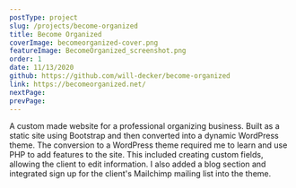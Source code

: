 ```yaml
---
postType: project
slug: /projects/become-organized
title: Become Organized
coverImage: becomeorganized-cover.png
featureImage: BecomeOrganized_screenshot.png
order: 1
date: 11/13/2020
github: https://github.com/will-decker/become-organized
link: https://becomeorganized.net/
nextPage:
prevPage:
---
```


A custom made website for a professional organizing business. Built as a static site using Bootstrap and then converted into a dynamic WordPress theme. The conversion to a WordPress theme required me to learn and use PHP to add features to the site. This included creating custom fields, allowing the client to edit information. I also added a blog section and integrated sign up for the client's Mailchimp mailing list into the theme.
